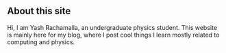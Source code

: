 ## About this site   

Hi, I am Yash Rachamalla, an undergraduate physics student. This website is mainly here for my blog, where I post cool things I learn mostly related to computing and physics.
